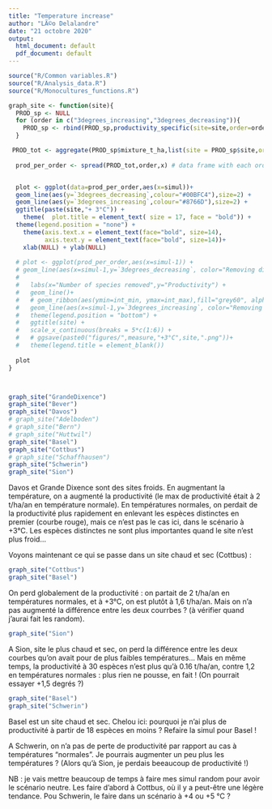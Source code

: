 ```yaml
---
title: "Temperature increase"
author: "LÃ©o Delalandre"
date: "21 octobre 2020"
output:
  html_document: default
  pdf_document: default
---
```

```r
source("R/Common variables.R")
source("R/Analysis_data.R")
source("R/Monocultures_functions.R")
```


```r
graph_site <- function(site){
  PROD_sp <- NULL
  for (order in c("3degrees_increasing","3degrees_decreasing")){
    PROD_sp <- rbind(PROD_sp,productivity_specific(site=site,order=order))
  }

 PROD_tot <- aggregate(PROD_sp$mixture_t_ha,list(site = PROD_sp$site,order = PROD_sp$order,simul = PROD_sp$simul),FUN=sum)# sum of the productivities of the species
  
  prod_per_order <- spread(PROD_tot,order,x) # data frame with each order in column


  plot <- ggplot(data=prod_per_order,aes(x=simul))+
  geom_line(aes(y=`3degrees_decreasing`,colour="#00BFC4"),size=2) +
  geom_line(aes(y=`3degrees_increasing`,colour="#8766D"),size=2) +
  ggtitle(paste(site,"+ 3°C")) +
    theme(  plot.title = element_text( size = 17, face = "bold")) +
  theme(legend.position = "none") +
    theme(axis.text.x = element_text(face="bold", size=14),
          axis.text.y = element_text(face="bold", size=14))+
    xlab(NULL) + ylab(NULL)
  
  # plot <- ggplot(prod_per_order,aes(x=simul-1)) +
  # geom_line(aes(x=simul-1,y=`3degrees_decreasing`, color="Removing distinct species first"),size=2) +
  #             
  #   labs(x="Number of species removed",y="Productivity") +
  #   geom_line()+
  #   # geom_ribbon(aes(ymin=int_min, ymax=int_max),fill="grey60", alpha=0.5,colour="black") +
  #   geom_line(aes(x=simul-1,y=`3degrees_increasing`, color="Removing distinct species last"),size=2) +
  #   theme(legend.position = "bottom") +
  #   ggtitle(site) +
  #   scale_x_continuous(breaks = 5*c(1:6)) +
  #   # ggsave(paste0("figures/",measure,"+3°C",site,".png"))+
  #   theme(legend.title = element_blank())
  
  plot
}



graph_site("GrandeDixence")
graph_site("Bever")
graph_site("Davos")
# graph_site("Adelboden")
# graph_site("Bern")
# graph_site("Huttwil")
graph_site("Basel")
graph_site("Cottbus")
# graph_site("Schaffhausen")
graph_site("Schwerin")
graph_site("Sion")
```
Davos et Grande Dixence sont des sites froids. En augmentant la température, on a augmenté la productivité (le max de productivité était à 2 t/ha/an en température normale). En températures normales, on perdait de la productivité plus rapidement en enlevant les espèces distinctes en premier (courbe rouge), mais ce n'est pas le cas ici, dans le scénario à +3°C. Les espèces distinctes ne sont plus importantes quand le site n'est plus froid...


Voyons maintenant ce qui se passe dans un site chaud et sec (Cottbus) :
```r
graph_site("Cottbus") 
graph_site("Basel")
```
On perd globalement de la productivité : on partait de 2 t/ha/an en températures normales, et à +3°C, on est plutôt à 1,6 t/ha/an. Mais on n'a pas augmenté la différence entre les deux courrbes ? (à vérifier quand j'aurai fait les random).

```r
graph_site("Sion")
```
A Sion, site le plus chaud et sec, on perd la différence entre les deux courbes qu'on avait pour de plus faibles températures... Mais en même temps, la productivité à 30 espèces n'est plus qu'à 0.16 t/ha/an, contre 1,2 en températures normales : plus rien ne pousse, en fait ! (On pourrait essayer +1,5 degrés ?)

```r
graph_site("Basel")
graph_site("Schwerin")
```
Basel est un site chaud et sec. Chelou ici: pourquoi je n'ai plus de productivité à partir de 18 espèces en moins ? Refaire la simul pour Basel !

A Schwerin, on n'a pas de perte de productivité par rapport au cas à températures "normales". Je pourrais augmenter un peu plus les températures ? (Alors qu'à Sion, je perdais beeaucoup de productivité !)


NB : je vais mettre beaucoup de temps à faire mes simul random pour avoir le scénario neutre. Les faire d'abord à Cottbus, où il y a peut-être une légère tendance. Pou Schwerin, le faire dans un scénario à +4 ou +5 °C ?

